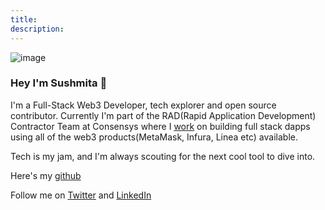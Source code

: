 ```yaml
---
title:
description:
---
```


![image](./image.png)

### Hey I'm Sushmita 👋

I'm a Full-Stack Web3 Developer, tech explorer and open source contributor. Currently I'm part of the RAD(Rapid Application Development) Contractor Team at Consensys where I [work](./projects) on building full stack dapps using all of the web3 products(MetaMask, Infura, Linea etc) available.

Tech is my jam, and I'm always scouting for the next cool tool to dive into.

Here's my [github](https://github.com/meowyx)

Follow me on [Twitter](https://twitter.com/me256ow) and [LinkedIn](https://www.linkedin.com/in/sushmita-r-78510927b/)

